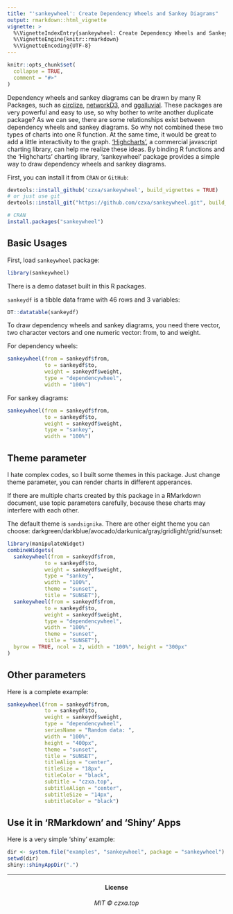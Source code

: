 ```yaml
---
title: "'sankeywheel': Create Dependency Wheels and Sankey Diagrams"
output: rmarkdown::html_vignette
vignette: >
  %\VignetteIndexEntry{sankeywheel: Create Dependency Wheels and Sankey Diagrams}
  %\VignetteEngine{knitr::rmarkdown}
  %\VignetteEncoding{UTF-8}
---
```


```r
knitr::opts_chunk$set(
  collapse = TRUE,
  comment = "#>"
)
```

Dependency wheels and sankey diagrams can be drawn by many R Packages, such as [circlize](https://github.com/jokergoo/circlize), [networkD3](http://christophergandrud.github.io/networkD3/), and [ggalluvial](https://github.com/corybrunson/ggalluvial). These packages are very powerful and easy to use, so why bother to write another duplicate package? As we can see, there are some relationships exist between dependency wheels and sankey diagrams. So why not combined these two types of charts into one R function. At the same time, it would be great to add a little interactivity to the graph. ['Highcharts'](http://www.highcharts.com/), a commercial javascript charting library, can help me realize these ideas. By binding R functions and the 'Highcharts' charting library, 'sankeywheel' package provides a simple way to draw dependency wheels and sankey diagrams.

First, you can install it from `CRAN` or `GitHub`:

```r
devtools::install_github('czxa/sankeywheel', build_vignettes = TRUE)
# or just use git
devtools::install_git("https://github.com/czxa/sankeywheel.git", build_vignettes = TRUE)

# CRAN
install.packages("sankeywheel")
```

## Basic Usages

First, load `sankeywheel` package:

```r
library(sankeywheel)
```

There is a demo dataset built in this R packages. 

`sankeydf` is a tibble data frame with 46 rows and 3 variables:

```r
DT::datatable(sankeydf)
```

To draw dependency wheels and sankey diagrams, you need there vector, two character vectors and one numeric vector: from, to and weight.

For dependency wheels:

```r
sankeywheel(from = sankeydf$from,
            to = sankeydf$to,
            weight = sankeydf$weight,
            type = "dependencywheel", 
            width = "100%")
```

For sankey diagrams:

```r
sankeywheel(from = sankeydf$from,
            to = sankeydf$to,
            weight = sankeydf$weight,
            type = "sankey", 
            width = "100%")
```


## Theme parameter

I hate complex codes, so I built some themes in this package. Just change theme parameter, you can render charts in different apperances.

If there are multiple charts created by this package in a RMarkdown document, use topic parameters carefully, because these charts may interfere with each other.

The default theme is `sandsignika`. There are other eight theme you can choose: darkgreen/darkblue/avocado/darkunica/gray/gridlight/grid/sunset:

```r
library(manipulateWidget)
combineWidgets(
  sankeywheel(from = sankeydf$from,
            to = sankeydf$to,
            weight = sankeydf$weight,
            type = "sankey", 
            width = "100%",
            theme = "sunset", 
            title = "SUNSET"),
  sankeywheel(from = sankeydf$from,
            to = sankeydf$to,
            weight = sankeydf$weight,
            type = "dependencywheel", 
            width = "100%", 
            theme = "sunset", 
            title = "SUNSET"),
  byrow = TRUE, ncol = 2, width = "100%", height = "300px"
)
```

## Other parameters

Here is a complete example:

```r
sankeywheel(from = sankeydf$from,
            to = sankeydf$to,
            weight = sankeydf$weight,
            type = "dependencywheel", 
            seriesName = "Random data: ",
            width = "100%", 
            height = "400px",
            theme = "sunset", 
            title = "SUNSET",
            titleAlign = "center",
            titleSize = "18px",
            titleColor = "black",
            subtitle = "czxa.top",
            subtitleAlign = "center",
            subtitleSize = "14px",
            subtitleColor = "black")
```

## Use it in 'RMarkdown' and 'Shiny' Apps

Here is a very simple 'shiny' example:

```r
dir <- system.file("examples", "sankeywheel", package = "sankeywheel")
setwd(dir)
shiny::shinyAppDir(".")
```
------------

<h4 align="center">

License

</h4>

<h6 align="center">

MIT © czxa.top

</h6>
